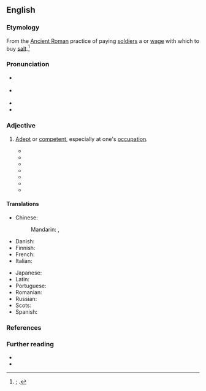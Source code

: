 ==English==
{{was wotd|2020|July|10}}

===Etymology===
From the [[w:Ancient Rome|Ancient Roman]] practice of paying [[soldier#Noun|soldiers]] a {{m|la|salārium}} or [[wage#Noun|wage]] with which to buy [[salt#Noun|salt]].<ref>{{R:Phrase Finder|entry=Worth one’s salt|url=https://www.phrases.org.uk/meanings/worth-ones-salt.html|nodot=1}}; {{cite-web|title=Worth one’s salt|url=http://www.word-detective.com/2007/07/worth-ones-salt/|archiveurl=https://web.archive.org/web/20190806044007/http://www.word-detective.com/2007/07/worth-ones-salt/|archivedate=6 August 2019|work=The Word Detective|date=31 July 2007}}.</ref>

===Pronunciation===
* {{a|RP}} {{IPA|en|/ˈwɜːθ wʌnz ˈsɒlt/}}
* {{a|GA}} {{IPA|en|/ˈwɝθ wʌnz ˈsɔlt/|/-sɑlt/}}
* {{audio|en|En-us-worth one's salt.mp3|Audio (GA)}}
* {{audio|en|En-au-worth one's salt.ogg|Audio (AU)}}

===Adjective===
{{en-adj|-}}

# {{lb|en|idiomatic}} [[adept#Adjective|Adept]] or [[competent]], especially at one's [[occupation]].
#: {{synonyms|en|worth one's weight in salt}}
#: {{ux|en|Any doctor '''worth''' his '''salt''' should be able to correctly diagnose the illness.}}
#* {{quote-book|en|author=A[lexander] Dalrymple|authorlink=Alexander Dalrymple|title=A Fair State of the Case between the East India Company and the Owners of Ships Now in Their Service.{{nb...|To which are Added Considerations on Mr. Brough’s Pamphlet Concerning the East India Company’s Shipping}}|location=London|publisher=Printed by George Bigg [...]; and sold by J. Sewell,{{nb...|Cornhill.}}|year=1786|pages=46–47|pageurl=https://books.google.com/books?id=BV0VAAAAQAAJ&pg=PA47|oclc=931332172|passage=[T]he encouragement for Shipwrights continues great at the Capital; to which all young People are naturally deſirous to come, whenever they fancy their abilities would diſtinguiſh them, or find a deſire to improve themſelves in their profeſſion; which two claſſes comprehend all the Shipwrights that will ever be '''worth their salt'''!}}
#* {{RQ:Hughes Tom Brown|chapter=The Fight|pages=312–313|pageref=312|passage=Everyone who is '''worth his salt''' has his enemies, who must be beaten, be they evil thoughts and habits in himself, or spiritual wickedness in high places, or Russians, or Border-ruffians, or Bill, Tom, or Harry, who will not let him live his life in quiet till he has thrashed them.}}
#* {{RQ:Stevenson Treasure Island|chapter=Narrative Continued by the Doctor: End of the First Day’s Fighting|page=142|passage=It did all our hearts good to see him spit in his hand, knit his brows, and make the blade sing through the air. It was plain from every line of his body that our new hand was '''worth his salt'''.}}
#* {{quote-journal|en|author=Arnold H. Maremont|title=Public Relations—the Tail that Wags the Dog?|magazine=Michigan Business Review|location=Ann Arbor, Mich.|publisher=Graduate School of Business Administration, {{w|University of Michigan}}|month=May|year=1966|volume=XVIII|issue=3|page=11|pageurl=https://books.google.com/books?id=1pV0ogsLh7sC&pg=RA10-PA11|column=1|issn=0026-2056|oclc=4996148|passage=Every executive '''worth his salt''' has his own private charity, ranging all the way from the Society for the Prevention of Cruelty to Animals to raising money for organizations concerned with better sex education in our public schools.}}
#* {{quote-book|en|author=Ronald W. Maris|author2=Alan L[ee] Berman|authorlink2=Alan Berman|author3=Morton M. Silverman [''et al.'']|chapter=The Empirical Foundations of Suicidology|title=Comprehensive Textbook of Suicidology|location=New York, N.Y.; London|publisher={{w|Guilford Press}}|year=2000|section=part I (Foundations of Suicidology)|page=62|pageurl=https://books.google.com/books?id=Zi-xoFAPnPMC&pg=PA62|isbn=978-1-57230-541-0|passage=Surely any "science" '''worth its salt''' ought to try to be true to its name and be as objective as it can, make careful measurements, count something.}}
#* {{quote-book|en|author=Wendy Wax|title=Magnolia Wednesdays|location=New York, N.Y.|publisher={{w|Berkley Books}}|month=March|year=2010|page=400|pageurl=https://books.google.com/books?id=qqo6WQ1Fg0UC&pg=PA400|isbn=978-0-425-23235-4|passage=Those were the kinds of story elements that any network would pay big bucks for, that any investigative journalist '''worth her salt''' would kill for. This story was an automatic ticket back to the top of network news.}}
#* {{quote-web|en|author=Charles Bramesco|title=A Spoonful of Nostalgia Helps the Calculated ''{{w|Mary Poppins Returns}}'' Go Down|archiveurl=https://web.archive.org/web/20190524223716/https://www.avclub.com/a-spoonful-of-nostalgia-helps-the-calculated-mary-poppi-1831031216|archivedate=24 May 2019|work={{w|The A.V. Club}}|date=12 December 2018|passage=She does the same thing as any parent '''worth their salt''', and gets rambunctious youngsters engaged in daily drudgeries by refashioning the quotidian as adventure.}}

====Translations====
{{trans-top|adept or competent}}
* Chinese:
*: Mandarin: {{t+|cmn|勝任}}, {{t+|cmn|胜任|tr=shèngrèn}}
* Danish: {{t-needed|da}}
* Finnish: {{t|fi|[[palkkansa]] [[arvoinen]]}}
* French: {{t+|fr|digne de ce nom}}
* Italian: {{t-needed|it}}
{{trans-mid}}
* Japanese: {{t-needed|ja}}
* Latin: {{t-needed|la}}
* Portuguese: {{t-needed|pt}}
* Romanian: {{t-needed|ro}}
* Russian: {{t-needed|ru}}
* Scots: {{t|sco|wirth saut til his kail}}
* Spanish: {{t-needed|es}}
{{trans-bottom}}

===References===
<references />

===Further reading===
* {{R:OED Online|subentry=(to be) worth one’s salt|subid=24412902|entry=salt|pos=''n.{{sup|1}}''|noformat=1|id=170146|date=1909}}
* {{R:Lexico|pos=phrase}}